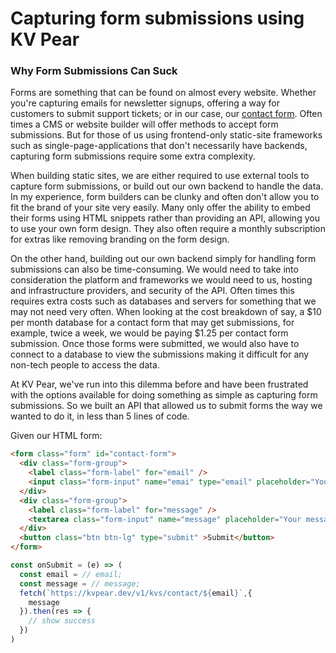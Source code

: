 

# Capturing form submissions using KV Pear
<Spacer height={2} />



### Why Form Submissions Can Suck

Forms are something that can be found on almost every website. Whether you're capturing emails for newsletter signups, offering a way for customers to submit support tickets; or in our case, our [contact form](/contact). Often times a CMS or website builder will offer methods to accept form submissions. But for those of us using frontend-only static-site frameworks such as single-page-applications that don't necessarily have backends, capturing form submissions require some extra complexity. 

When building static sites, we are either required to use external tools to capture form submissions, or build out our own backend to handle the data. In my experience, form builders can be clunky and often don't allow you to fit the brand of your site very easily. Many only offer the ability to embed their forms using HTML snippets rather than providing an API, allowing you to use your own form design. They also often require a monthly subscription for extras like removing branding on the form design.

On the other hand, building out our own backend simply for handling form submissions can also be time-consuming. We would need to take into consideration the platform and frameworks we would need to us, hosting and infrastructure providers, and security of the API. Often times this requires extra costs such as databases and servers for something that we may not need very often. When looking at the cost breakdown of say, a $10 per month database for a contact form that may get submissions, for example, twice a week, we would be paying $1.25 per contact form submission. Once those forms were submitted, we would also have to connect to a database to view the submissions making it difficult for any non-tech people to access the data.

At KV Pear, we've run into this dilemma before and have been frustrated with the options available for doing something as simple as capturing form submissions. So we built an API that allowed us to submit forms the way we wanted to do it, in less than 5 lines of code.

Given our HTML form:

``` HTML
<form class="form" id="contact-form">
  <div class="form-group">
    <label class="form-label" for="email" />
    <input class="form-input" name="emai" type="email" placeholder="Your email" />
  </div>
  <div class="form-group">
    <label class="form-label" for="message" />
    <textarea class="form-input" name="message" placeholder="Your message" rows="6" />
  </div>
  <button class="btn btn-lg" type="submit" >Submit</button>
</form>
```
<Spacer height={2} />

``` JavaScript
const onSubmit = (e) => (
  const email = // email;
  const message = // message;
  fetch(`https://kvpear.dev/v1/kvs/contact/${email}`,{
    message
  }).then(res => {
    // show success
  })
)
```